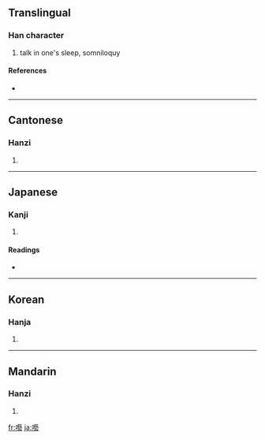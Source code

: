{{also|呓}}
==Translingual==

===Han character===
{{Han char|rn=30|rad=口|as=19|sn=22|four=6403<sub>1</sub>|canj=口廿土戈 (RTGI)}}

# talk in one's sleep, somniloquy

====References====
* {{Han ref|kx=0215.100|dkj=04629|dj=0438.100|hdz=10705.130|uh=56C8|ud=22216|bh=C56D|bd=50541}}

----

==Cantonese==

===Hanzi===
{{yue-hanzi|jyut=|y=ngai6|sim=呓}}

# {{defn|Cantonese}}

----

==Japanese==

===Kanji===
{{ja-kanji|grade=|rs=口19}}

# {{defn|Japanese}}

====Readings====
* {{ja-readings|on=[[げい]] (gei)|kun=[[ねごと]] (negoto)}}

----

==Korean==

===Hanja===
{{ko-hanja|hangeul=예|rv=ye|mr=ye}}

# {{defn|Korean}}

----

==Mandarin==

===Hanzi===
{{cmn-hanzi|sim=呓|pin=[[yì]] ([[yi4]])|wg=i<sup>4</sup>}}

# {{defn|Mandarin}}

[[fr:囈]]
[[ja:囈]]